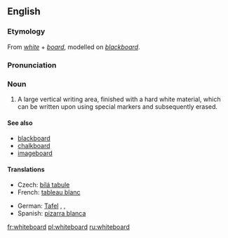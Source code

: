 ==English==
{{wikipedia}}

===Etymology===
From ''[[white]]'' + ''[[board]]'', modelled on ''[[blackboard]]''.

===Pronunciation===
{{IPA|/ˈwaɪtbɔːd/}}

===Noun===
{{en-noun}}

# A large vertical writing area, finished with a hard white material, which can be written upon using special markers and subsequently erased.

====See also====
* [[blackboard]]
* [[chalkboard]]
* [[imageboard]]

====Translations====
{{trans-top|large vertical writing area}}
* Czech: [[bílá tabule]] {{f}}
* French: [[tableau blanc]] {{m}}
{{trans-mid}}
* German: [[Tafel]] {{f}}, {{t|de|Weißwandtafel|f}}, {{t|de|Whiteboard|n}}
* Spanish: [[pizarra blanca]] {{f}}
{{trans-bottom}}

[[fr:whiteboard]]
[[pl:whiteboard]]
[[ru:whiteboard]]